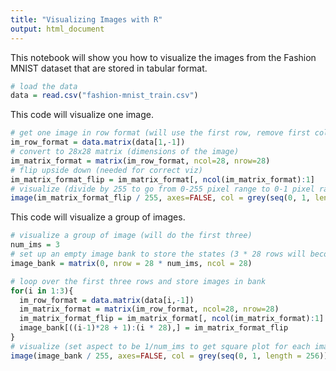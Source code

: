 ```yaml
---
title: "Visualizing Images with R"
output: html_document
---
```


This notebook will show you how to visualize the images from the Fashion MNIST dataset that are stored in tabular format.

```r
# load the data
data = read.csv("fashion-mnist_train.csv")
```

This code will visualize one image.

```r
# get one image in row format (will use the first row, remove first column with label)
im_row_format = data.matrix(data[1,-1])
# convert to 28x28 matrix (dimensions of the image)
im_matrix_format = matrix(im_row_format, ncol=28, nrow=28)
# flip upside down (needed for correct viz)
im_matrix_format_flip = im_matrix_format[, ncol(im_matrix_format):1]
# visualize (divide by 255 to go from 0-255 pixel range to 0-1 pixel range, remove axes from plot, set the color sequence to be gray from 0 to 1 with 256 intermediate values, just like the original pixel scale)
image(im_matrix_format_flip / 255, axes=FALSE, col = grey(seq(0, 1, length = 256)), asp=1)
```

This code will visualize a group of images.

```r
# visualize a group of image (will do the first three)
num_ims = 3
# set up an empty image bank to store the states (3 * 28 rows will become 3 * 28 columns during viz)
image_bank = matrix(0, nrow = 28 * num_ims, ncol = 28)

# loop over the first three rows and store images in bank
for(i in 1:3){
  im_row_format = data.matrix(data[i,-1])
  im_matrix_format = matrix(im_row_format, ncol=28, nrow=28)
  im_matrix_format_flip = im_matrix_format[, ncol(im_matrix_format):1]
  image_bank[((i-1)*28 + 1):(i * 28),] = im_matrix_format_flip
}
# visualize (set aspect to be 1/num_ims to get square plot for each image)
image(image_bank / 255, axes=FALSE, col = grey(seq(0, 1, length = 256)), asp=1 / num_ims)
```
